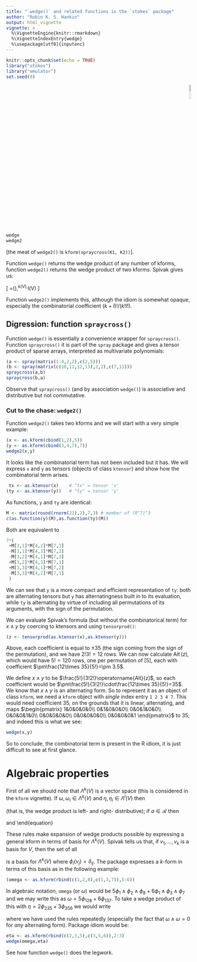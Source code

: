 ```yaml
---
title: "`wedge()` and related functions in the `stokes` package"
author: "Robin K. S. Hankin"
output: html_vignette
vignette: >
  %\VignetteEngine{knitr::rmarkdown}
  %\VignetteIndexEntry{wedge}
  %\usepackage[utf8]{inputenc}
---
```


```r
knitr::opts_chunk$set(echo = TRUE)
library("stokes")
library("emulator")
set.seed(0)
```

<p style="text-align: right;">
![](`r system.file("help/figures/stokes.png", package = "stokes")`){width=10%}
</p>

```r
wedge
wedge2
```

[the meat of `wedge2()` is `kform(spraycross(K1, K2))`].

Function `wedge()` returns the wedge product of any number of kforms,
function `wedge2()` returns the wedge product of two kforms.  Spivak
gives us:

\[
\omega\wedge\eta=\frac{\left(k+l\right)!}{k!l!}\operatorname{Alt}(\omega\otimes\eta),\qquad\omega\in\Lambda^k(V),\eta\in\Lambda^l(V)
\]

Function `wedge2()` implements this, although the idiom is somewhat
opaque, especially the combinatorial coefficient $(k+l)!/(k!l!)$.


## Digression: function `spraycross()`

Function `wedge()` is essentially a convenience wrapper for
`spraycross()`.  Function `spraycross()` it is part of the `spray`
package and gives a tensor product of sparse arrays, interpreted as
multivariate polynomials:

```r
(a <- spray(matrix(1:4,2,2),c(2,5)))
(b <- spray(matrix(c(10,11,12,13),2,2),c(7,11)))
spraycross(a,b)
spraycross(b,a)
```

Observe that `spraycross()` (and by association `wedge()`) is
associative and distributive but not commutative.

### Cut to the chase: `wedge2()`

Function `wedge2()` takes two kforms and we will start with a very
simple example:

```r
(x <- as.kform(cbind(1,2),5))
(y <- as.kform(cbind(3,4,7),7))
wedge2(x,y)
```

It looks like the combinatorial term has not been included but it has.
We will express `x` and `y` as tensors (objects of class `ktensor`)
and show how the combinatorial term arises.

```r
 tx <- as.ktensor(x)    # "tx" = tensor 'x'
(ty <- as.ktensor(y))   # "ty" = tensor 'y'
```

As functions, `y` and `ty` are identical:

```r
M <- matrix(round(rnorm(21),2),7,3) # member of (R^7)^3
c(as.function(y)(M),as.function(ty)(M))
```

Both are equivalent to

```r
7*(
 +M[3,1]*M[4,2]*M[7,3] 
 -M[3,1]*M[4,3]*M[7,2] 
 -M[3,2]*M[4,1]*M[7,3] 
 +M[3,2]*M[4,3]*M[7,1] 
 +M[3,3]*M[4,1]*M[7,2]
 -M[3,3]*M[4,2]*M[7,1]
 )
```

We can see that `y` is a more compact and efficient representation of
`ty`: both are alternating tensors but `y` has alternatingness built in
to its evaluation, while `ty` is alternating by virtue of including
all permutations of its arguments, with the sign of the permutation.


We can evaluate Spivak's formula (but without the combinatorical term)
for $x\wedge y$ by coercing to ktensors and using `tensorprod()`:

```r
(z <- tensorprod(as.ktensor(x),as.ktensor(y)))
```

Above, each coefficient is equal to $\pm 35$ (the sign coming from the
sign of the permutation), and we have $2!3!=12$ rows.  We can now
calculate $\operatorname{Alt}(z)$, which would have $5!=120$ rows, one
per permutation of $[5]$, each with coefficient $\pm\frac{12\times
35}{5!}=\pm 3.5$.

We define $x\wedge y$ to be $\frac{5!}{3!2!}\operatorname{Alt}(z)$, so
each coefficient would be $\pm\frac{5!}{3!2!}\cdot\frac{12\times
35}{5!}=35$.  We know that $x\wedge y$ is an alternating form.  So to
represent it as an object of class `kform`, we need a `kform` object
with _single_ index entry `1 2 3 4 7`.  This would need coefficient
35, on the grounds that it is linear, alternating, and maps
$\begin{pmatrix}
1&0&0&0&0\\
0&1&0&0&0\\
0&0&1&0&0\\
0&0&0&1&0\\
0&0&0&0&0\\
0&0&0&0&0\\
0&0&0&0&1
\end{pmatrix}$ to $35$; and indeed this is what we see:

```r
wedge(x,y)
```

So to conclude, the combinatorial term is present in the R idiom, it
is just difficult to see at first glance.

# Algebraic properties

First of all we should note that $\Lambda^k(V)$ is a vector space
(this is considered in the `kform` vignette).  If
$\omega,\omega_i\in\Lambda^k(V)$ and $\eta,\eta_i\in\Lambda^l(V)$ then

\begin{eqnarray}
(\omega_1+\omega_2)\wedge\eta &=& \omega_1\wedge\eta+\omega_2\wedge\eta\\
\omega\wedge(\eta_1+\eta_2) &=&\omega\wedge\eta_1 + \omega\wedge\eta_2\\
\end{eqnarray}

(that is, the wedge product is left- and right- distributive); if
$a\in\mathcal{R}$ then

\begin{equation}
a\omega\wedge\eta = \omega\wedge a\eta=a(\omega\wedge\eta)
\end{equation}

and
\begin{equation}
\omega\wedge\eta = (-1)^{kl}\eta\wedge\omega\\\
\end{equation}

These rules make expansion of wedge products possible by expressing a
general kform in terms of basis for $\Lambda^k(V)$.  Spivak tells us
that, if $v_1,\ldots,v_k$ is a basis for $V$, then the set of all

\begin{equation}
\phi_{i_1}\wedge\phi_{i_2}\wedge\cdots\wedge\phi_{i_k}\qquad 1\leq i_1 < \cdots < i_n\leq n
\end{equation}

is a basis for $\Lambda^k(V)$ where $\phi_i(v_j)=\delta_{ij}$.  The
package expresses a $k$-form in terms of this basis as in the
following example:


```r
(omega <- as.kform(rbind(c(1,2,8),c(1,3,7)),5:6))
```

In algebraic notation, `omega` (or $\omega$) would be
$5\phi_1\wedge\phi_2\wedge\phi_8+6\phi_1\wedge\phi_3\wedge\phi_7$ and
we may write this as $\omega=5\phi_{128}+6\phi_{137}$.  To take a
wedge product of this with $\eta=2\phi_{235}+3\phi_{356}$ we would
write

\begin{eqnarray}
\omega\wedge\eta &=& (5\phi_{128}+6\phi_{137})\wedge (2\phi_{235}+3\phi_{356})\\
&=& 10\phi_{128}\wedge\phi_{235} + 15\phi_{128}\wedge\phi_{356} +
    12\phi_{137}\wedge\phi_{235} + 18\phi_{137}\wedge\phi_{356}\\
&=&
10\phi_1\wedge\phi_2\wedge\phi_8\wedge\phi_2\wedge\phi_3\wedge\phi_5 + 
15\phi_1\wedge\phi_2\wedge\phi_8\wedge\phi_3\wedge\phi_5\wedge\phi_6\\&{}&\qquad + 
12\phi_1\wedge\phi_3\wedge\phi_7\wedge\phi_2\wedge\phi_3\wedge\phi_5 +
18\phi_1\wedge\phi_3\wedge\phi_7\wedge\phi_3\wedge\phi_5\wedge\phi_6\\
&=& 0+ 15\phi_1\wedge\phi_2\wedge\phi_8\wedge\phi_3\wedge\phi_5\wedge\phi_6+0+0\\
&=& -15\phi_1\wedge\phi_2\wedge\phi_3\wedge\phi_5\wedge\phi_6\wedge\phi_8
\end{eqnarray}

where we have used the rules repeatedly (especially the fact that
$\omega\wedge\omega=0$ for _any_ alternating form).  Package idiom
would be:

```r
eta <- as.kform(rbind(c(2,3,5),c(3,5,6)),2:3)
wedge(omega,eta)
```

See how function `wedge()` does the legwork.
